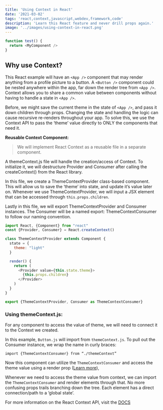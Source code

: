 ```yaml
---
title: 'Using Context in React'
date: '2021-03-02'
tags: 'react,context,javascript,webdev,framework,code'
description: 'Learn this React feature and never drill props again.'
image: '../images/using-context-in-react.png'
---
```


```js
function test() {
  return <MyComponent />
}
```

## **Why use Context?**

This React example will have an ```<App />``` component that may render anything from a profile picture to a button. A ```<Button />``` component could be nested anywhere within the app, far down the render tree from ```<App />```. Context allows you to share a common value between components without having to handle a state in ```<App />```.

Before, we might save the current theme in the state of ```<App />```, and pass it down children through props. Changing the state and handling the logic can cause recursive re-renders throughout your app. To solve this, we use the Context API to pass the ‘theme’ value directly to ONLY the components that need it.

**Reusable Context Component:**
> We will implement React Context as a reusable file in a separate component.

A themeContext.js file will handle the creation/access of Context. To initialize it, we will destructure Provider and Consumer after calling the createContext() from the React library.

In this file, we create a ThemeContextProvider class-based component. This will allow us to save the ‘theme’ into state, and update it’s value later on. Whenever we use ThemeContextProvider, we will input a JSX element that can be accessed through ```this.props.children```.

Lastly in this file, we will export ThemeContextProvider and Consumer instances. The Consumer will be a named export: ThemeContextConsumer to follow our naming convention.

```js
import React, {Component} from "react"
const {Provider, Consumer} = React.createContext()

class ThemeContextProvider extends Component {
  state = {
    theme: "light"
  }

  render() {
    return (
      <Provider value={this.state.theme}>
        {this.props.children}
      </Provider>
    )
  }
}

export {ThemeContextProvider, Consumer as ThemeContextConsumer}
```
### **Using themeContext.js:**

For any component to access the value of theme, we will need to connect it to the Context we created.

In this example, ```Button.js``` will import from ```themeContext.js```. To pull out the Consumer instance, we wrap the name in curly braces:

```import {ThemeContextConsumer} from “./themeContext”```

Now this component can utilize the ```ThemeContextConsumer``` and access the theme value using a render prop ([Learn more](https://reactjs.org/docs/render-props.html)),

Whenever we need to access the theme value from context, we can import the ```ThemeContextConsumer``` and render elements through that. No more confusing props trails branching down the tree. Each element has a direct connection/path to a ‘global state’.

For more information on the React Context API, visit the [DOCS](https://reactjs.org/docs/context.html)
